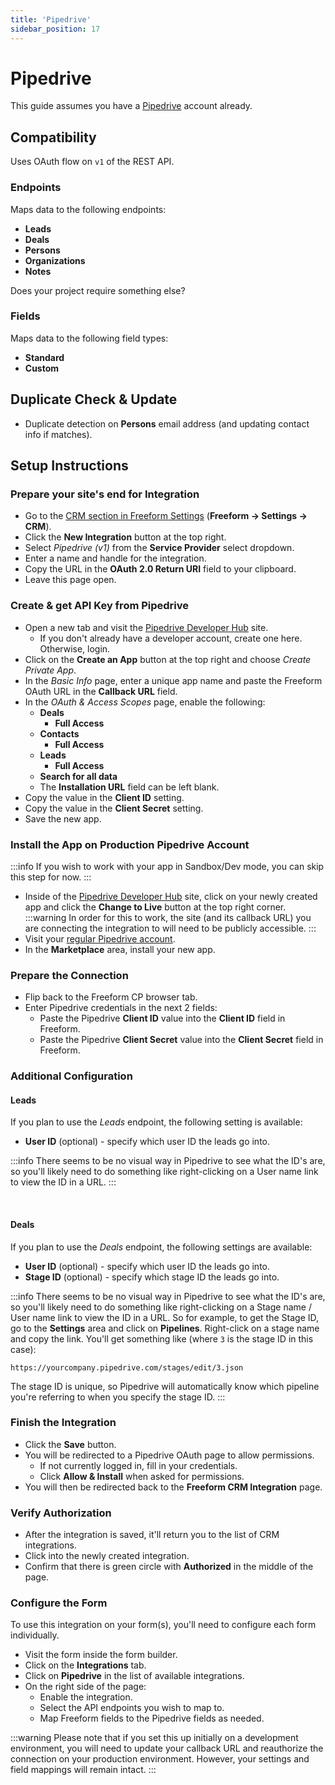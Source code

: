 ```yaml
---
title: 'Pipedrive'
sidebar_position: 17
---
```



# Pipedrive<Badge type="pro" text="Pro" /><Badge type="feature" text="Revised in 5.0+" />

This guide assumes you have a [Pipedrive](http://pipedrive.com) account already.

## Compatibility

Uses OAuth flow on `v1` of the REST API.

### Endpoints

Maps data to the following endpoints:

- **Leads**
- **Deals**
- **Persons**
- **Organizations**
- **Notes**

Does your project require something else? &nbsp; <PrimaryButtonWithLink href="/support/" text="Contact Us" />

### Fields

Maps data to the following field types:

- **Standard**
- **Custom**

## Duplicate Check & Update

- Duplicate detection on **Persons** email address (and updating contact info if matches).

## Setup Instructions

<VerticalStepWrapper>

<StepMarkdown>

### Prepare your site's end for Integration

- Go to the [CRM section in Freeform Settings](../configuration/settings.mdx#email-marketing) (**Freeform → Settings → CRM**).
- Click the **New Integration** button at the top right.
- Select _Pipedrive (v1)_ from the **Service Provider** select dropdown.
- Enter a name and handle for the integration.
- Copy the URL in the **OAuth 2.0 Return URI** field to your clipboard.
- Leave this page open.

</StepMarkdown>

<StepMarkdown>

### Create & get API Key from Pipedrive

- Open a new tab and visit the [Pipedrive Developer Hub](https://developers.pipedrive.com/) site.
  - If you don't already have a developer account, create one here. Otherwise, login.
- Click on the **Create an App** button at the top right and choose _Create Private App_.
- In the _Basic Info_ page, enter a unique app name and paste the Freeform OAuth URL in the **Callback URL** field.
- In the _OAuth & Access Scopes_ page, enable the following:
  - **Deals**
    - **Full Access**
  - **Contacts**
    - **Full Access**
  - **Leads**
    - **Full Access**
  - **Search for all data**
  - The **Installation URL** field can be left blank.
- Copy the value in the **Client ID** setting.
- Copy the value in the **Client Secret** setting.
- Save the new app.

</StepMarkdown>

<StepMarkdown>

### Install the App on Production Pipedrive Account

:::info
If you wish to work with your app in Sandbox/Dev mode, you can skip this step for now.
:::

- Inside of the [Pipedrive Developer Hub](https://developers.pipedrive.com/) site, click on your newly created app and click the **Change to Live** button at the top right corner.
  :::warning
  In order for this to work, the site (and its callback URL) you are connecting the integration to will need to be publicly accessible.
  :::
- Visit your [regular Pipedrive account](https://pipedrive.com).
- In the **Marketplace** area, install your new app.

</StepMarkdown>

<StepMarkdown>

### Prepare the Connection

- Flip back to the Freeform CP browser tab.
- Enter Pipedrive credentials in the next 2 fields:
  - Paste the Pipedrive **Client ID** value into the **Client ID** field in Freeform.
  - Paste the Pipedrive **Client Secret** value into the **Client Secret** field in Freeform.

</StepMarkdown>

<StepMarkdown>

### Additional Configuration

#### Leads

If you plan to use the _Leads_ endpoint, the following setting is available:

- **User ID** (optional) - specify which user ID the leads go into.

:::info
There seems to be no visual way in Pipedrive to see what the ID's are, so you'll likely need to do something like right-clicking on a User name link to view the ID in a URL.
:::

<br />

#### Deals

If you plan to use the _Deals_ endpoint, the following settings are available:

- **User ID** (optional) - specify which user ID the leads go into.
- **Stage ID** (optional) - specify which stage ID the leads go into.

:::info
There seems to be no visual way in Pipedrive to see what the ID's are, so you'll likely need to do something like right-clicking on a Stage name / User name link to view the ID in a URL. So for example, to get the Stage ID, go to the **Settings** area and click on **Pipelines**. Right-click on a stage name and copy the link. You'll get something like (where `3` is the stage ID in this case):

`https://yourcompany.pipedrive.com/stages/edit/3.json`

The stage ID is unique, so Pipedrive will automatically know which pipeline you're referring to when you specify the stage ID.
:::

</StepMarkdown>

<StepMarkdown>

### Finish the Integration

- Click the **Save** button.
- You will be redirected to a Pipedrive OAuth page to allow permissions.
  - If not currently logged in, fill in your credentials.
  - Click **Allow & Install** when asked for permissions.
- You will then be redirected back to the **Freeform CRM Integration** page.

</StepMarkdown>

<StepMarkdown>

### Verify Authorization

- After the integration is saved, it'll return you to the list of CRM integrations.
- Click into the newly created integration.
- Confirm that there is green circle with **Authorized** in the middle of the page.

</StepMarkdown>

<StepMarkdown>

### Configure the Form

To use this integration on your form(s), you'll need to configure each form individually.

- Visit the form inside the form builder.
- Click on the **Integrations** tab.
- Click on **Pipedrive** in the list of available integrations.
- On the right side of the page:
  - Enable the integration.
  - Select the API endpoints you wish to map to.
  - Map Freeform fields to the Pipedrive fields as needed.

</StepMarkdown>

</VerticalStepWrapper>

:::warning
Please note that if you set this up initially on a development environment, you will need to update your callback URL and reauthorize the connection on your production environment. However, your settings and field mappings will remain intact.
:::
